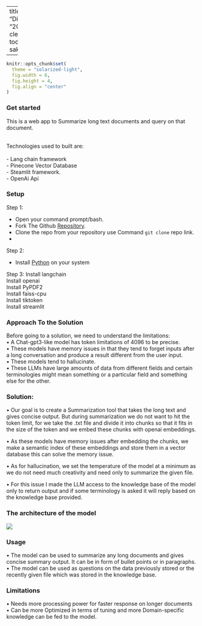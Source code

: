 
---
title: "ReadME"
author: "Dibyajyoti Dev Ray"
date: "2023-04-15"
output: 
  cleanrmd::html_document_clean:
    toc: true
    float_toc: true
    theme: sakura
    
---

```r
knitr::opts_chunk$set(
  theme = "solarized-light",
  fig.width = 6,
  fig.height = 4,
  fig.align = "center"
)
```

### Get started 

This is a web app to Summarize long text documents and query on that document. 

<br> 
Technologies used to built are: 
<br>  
- Lang chain framework<br>
- Pinecone Vector Database<br> 
- Steamlit framework.<br>
- OpenAi Api<br>

### Setup

Step 1:

- Open your command prompt/bash.
- Fork The Github [Repository](https://github.com/singhjaspreetb/Summerization-LLM).
- Clone the repo from your repository use Command `git clone` repo link.
- 
<br>

Step 2:

- Install [Python](https://youtu.be/0QibxSdnWW4) on your system 
<br>

Step 3:
Install langchain
<br>
Install openai
<br>
Install PyPDF2
<br>
Install faiss-cpu
<br>
Install tiktoken
<br>
Install streamlit

### Approach To the Solution
Before going to a solution, we need to understand the limitations:
<br>
•	A Chat-gpt3-like model has token limitations of 4096 to be precise.
<br>
•	These models have memory issues in that they tend to forget inputs after a long conversation and produce a result different from the user input.
<br>
•	These models tend to hallucinate.
<br>
•	These LLMs have large amounts of data from different fields and certain terminologies might mean something or a particular field and something else for the other.

### Solution:
•	Our goal is to create a Summarization tool that takes the long text and gives concise output. But during summarization we do not want to hit the token limit, for we take the .txt file and divide it into chunks so that it fits in the size of the token and we embed these chunks with openai embeddings.

•	As these models have memory issues after embedding the chunks, we make a semantic index of these embeddings and store them in a vector database this can solve the memory issue.

•	As for hallucination, we set the temperature of the model at a minimum as we do not need much creativity and need only to summarize the given file.

•	For this issue I made the LLM access to the knowledge base of the model only to return output and if some terminology is asked it will reply based on the knowledge base provided. 


 
### The architecture of the model
 
![](/Users/Lenovo/OneDrive/Desktop/Arch.png)     

### Usage
•	The model can be used to summarize any long documents and gives concise summary output. It can be in form of bullet points or in paragraphs.
<br>
•	The model can be used as questions on the data previously stored or the recently given file which was stored in the knowledge base.



### Limitations 
•	Needs more processing power for faster response on longer documents
<br>
•	Can be more Optimized in terms of tuning and more Domain-specific knowledge can be fed to the model.

   


